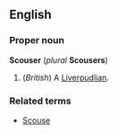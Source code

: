 ==English==
===Proper noun===
'''Scouser''' (''plural'' '''Scousers''')

#(''British'') A [[Liverpudlian]].

===Related terms===
*[[Scouse]]